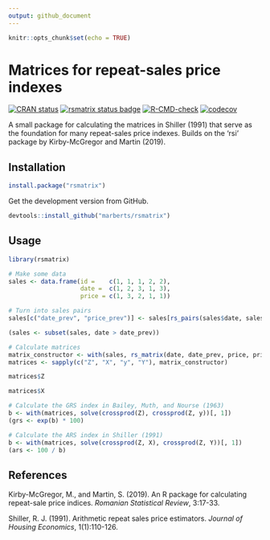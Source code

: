 ```yaml
---
output: github_document
---
```


<!-- README.md is generated from README.Rmd. Please edit that file. -->

```r
knitr::opts_chunk$set(echo = TRUE)
```

# Matrices for repeat-sales price indexes

<!-- Badges -->
[![CRAN status](https://www.r-pkg.org/badges/version/rsmatrix)](https://cran.r-project.org/package=rsmatrix)
[![rsmatrix status badge](https://marberts.r-universe.dev/badges/rsmatrix)](https://marberts.r-universe.dev)
[![R-CMD-check](https://github.com/marberts/rsmatrix/workflows/R-CMD-check/badge.svg)](https://github.com/marberts/rsmatrix/actions)
[![codecov](https://codecov.io/gh/marberts/rsmatrix/branch/master/graph/badge.svg)](https://app.codecov.io/gh/marberts/rsmatrix)

A small package for calculating the matrices in Shiller (1991) that serve as the foundation for many repeat-sales price indexes. Builds on the 'rsi' package by Kirby-McGregor and Martin (2019).

## Installation

```r
install.package("rsmatrix")
```

Get the development version from GitHub.

```r
devtools::install_github("marberts/rsmatrix")
```

## Usage

```r
library(rsmatrix)

# Make some data
sales <- data.frame(id =    c(1, 1, 1, 2, 2), 
                    date =  c(1, 2, 3, 1, 3), 
                    price = c(1, 3, 2, 1, 1))

# Turn into sales pairs
sales[c("date_prev", "price_prev")] <- sales[rs_pairs(sales$date, sales$id), c("date", "price")]

(sales <- subset(sales, date > date_prev))

# Calculate matrices
matrix_constructor <- with(sales, rs_matrix(date, date_prev, price, price_prev))
matrices <- sapply(c("Z", "X", "y", "Y"), matrix_constructor)

matrices$Z

matrices$X

# Calculate the GRS index in Bailey, Muth, and Nourse (1963)
b <- with(matrices, solve(crossprod(Z), crossprod(Z, y))[, 1])
(grs <- exp(b) * 100)

# Calculate the ARS index in Shiller (1991)
b <- with(matrices, solve(crossprod(Z, X), crossprod(Z, Y))[, 1])
(ars <- 100 / b)
```

## References

Kirby-McGregor, M., and Martin, S. (2019). An R package for calculating repeat-sale price indices. *Romanian Statistical Review*, 3:17-33.

Shiller, R. J. (1991). Arithmetic repeat sales price estimators. *Journal of Housing Economics*, 1(1):110-126.